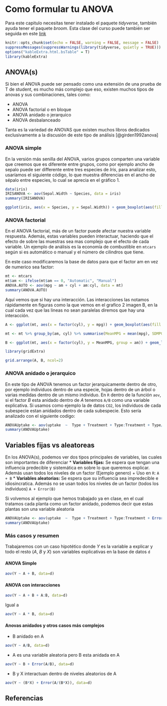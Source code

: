 # Como formular tu ANOVA {#Formula}

Para este capitulo necesitas tener instalado el paquete *tidyverse*, también ayuda tener el paquete *broom*. Esta clase del curso puede también ser seguida en este [link](http://www.derek-corcoran-barrios.com/AyudantiaStatsPres/Clase7/Clase7.html)


```r
knitr::opts_chunk$set(echo = FALSE, warning = FALSE, message = FALSE)
suppressMessages(suppressWarnings(library(tidyverse, quietly = TRUE)))
options("kableExtra.html.bsTable" = T)
library(kableExtra)
```

## ANOVA(s)

Si bien el ANOVA puede ser pensado como una extensión de una prueba de T de student, es mucho más complejo que eso, existen muchos tipos de anovas y sus combinaciones, tales como:

* ANOVA
* ANOVA factorial o en bloque
* ANOVA anidado o jerarquico
* ANOVA desbalanceado

Tanta es la variedad de ANOVAS que existen muchos libros dedicados exclusivamente a la discusión de este tipo de análisis [@girden1992anova]
    
### ANOVA simple

En la versión más senilla del ANOVA, varios grupos comparten una variable que creemos que es diferente entre grupos, como por ejemplo ancho de sepalo puede ser differente entre tres especies de *Iris*, para analizar esto, usaríamos el siguiente código, lo que muestra diferencias en el ancho de sépalo entre especies, lo cual se aprecia en el gráfico 1.
    
```r
data(iris)
IRISANOVA <- aov(Sepal.Width ~ Species, data = iris)
summary(IRISANOVA)
```

```r
ggplot(iris, aes(x = Species, y = Sepal.Width)) + geom_boxplot(aes(fill = Species)) + theme(legend.position = "bottom") + theme_classic()
```


### ANOVA factorial

En el ANOVA factorial, más de un factor puede afectar nuestra variable respuesta. Además, estas variables pueden interactuar, haciendo que el efecto de sobre las muestras sea mas complejo que el efecto de cada variable.  Un ejemplo de análisis es la economía de combustible en `mtcars` según si es automático o manual y el número de cilindros que tiene. 

En este caso modificaremos la base de datos para que el factor am en vez de numerico sea factor:

```r
mt <- mtcars
mt$am <- ifelse(mt$am == 0, "Automatic", "Manual")
ANOVA.AUTO <- aov(mpg ~ am + cyl + am:cyl, data = mt)
summary(ANOVA.AUTO)
```

Aquí vemos que si hay una interacción. Las interacciones las notamos rápidamente en figuras como la que vemos en el grafico 2 imagen B, en la cual cada vez que las lineas no sean paralelas diremos que hay una interacción.

```r
A <- ggplot(mt, aes(x = factor(cyl), y = mpg)) + geom_boxplot(aes(fill = am)) + geom_jitter(aes(color = am)) + xlab("cylinders") + theme_classic() + theme(legend.position = "bottom") + ggtitle("A")

mt <- mt %>% group_by(am, cyl) %>% summarise(MeanMPG = mean(mpg), SDMPG = sd(mpg))

B <- ggplot(mt, aes(x = factor(cyl), y = MeanMPG, group = am)) + geom_line(aes(color = am))+ geom_errorbar(aes(ymin = MeanMPG - SDMPG, ymax = MeanMPG + SDMPG, color = am), width = 0.2) + geom_point(aes(color = am)) + xlab("cylinders") + theme_classic() + theme(legend.position = "bottom") + ggtitle("B")

library(gridExtra)

grid.arrange(A, B, ncol=2)
```


### ANOVA anidado o jerarquico

En este tipo de ANOVA tenemos un factor jerarquicamente dentro de otro, por ejemplo individuos dentro de una especie, hojas dentro de un árbol o varias medidas dentro de un mismo individuo. En `R` dentro de la función `aov`, si el factor $B$ esta anidado dentro de $A$ tenemos `A/B` como una variable explicativa. Si usamos como ejemplo la de datos `CO2`, los individuos de cada subespecie estan anidados dentro de cada subespecie. Esto sería analizado con el siguiente codigo:

```r
ANOVAUptake <- aov(uptake  ~  Type + Treatment + Type:Treatment + Type/Plant, data=CO2)
summary(ANOVAUptake)
```


## Variables fijas vs aleatoreas

En los ANOVA(s), podemos ver dos tipos principales de variables, las cuales son importantes de diferenciar
* **Variables fijas:** Se espera que tengan una influencia predecible y sistemática en sobre lo que queremos explicar. Además usan todos los niveles de un factor (Ejemplo genero)
    + Uso en `R`: `A + B`
* **Variables aleatorias:** Se espera que su influencia sea impredecible e idiosincratica. Además no se usan todos los niveles de un factor (todos los individuos) `A + Error(B)`

Si volvemos al ejemplo que hemos trabajado ya en clase, en el cual tratamos cada planta como un factor anidado, podemos decir que estas plantas son una variable aleatoria

```r
ANOVAUptake <- aov(uptake  ~  Type + Treatment + Type:Treatment + Error(Type/Plant), data=CO2)
summary(ANOVAUptake)
```


### Más casos y resumen

Trabajaremos con un caso hipotético donde $Y$ es la variable a explicar y todo el resto ($A$, $B$ y $X$) son variables explicativas en la base de datos `d`

#### ANOVA Simple

```r
aov(Y ~ A + B, data=d)
```

#### ANOVA con interacciones

```r
aov(Y ~ A + B + A:B, data=d)
```
Igual a

```r
aov(Y ~ A * B, data=d)
```

#### Anovas anidados y otros casos más complejos

* B anidado en A

```r
aov(Y ~ A/B, data=d)
```

* A es una variable aleatoria pero B esta anidada en A

```r
aov(Y ~ B + Error(A/B), data=d)
```


* B y X interactuan dentro de niveles aleatorios de A

```r
aov(Y ~ (B*X) + Error(A/(B*X)), data=d)
```

## Referencias